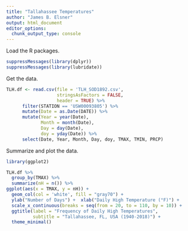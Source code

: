 ```yaml
---
title: "Tallahassee Temperatures"
author: "James B. Elsner"
output: html_document
editor_options: 
  chunk_output_type: console
---
```


Load the R packages.
```r
suppressMessages(library(dplyr))
suppressMessages(library(lubridate))
```

Get the data.
```r
TLH.df <- read.csv(file = 'TLH_SOD1892.csv',
                   stringsAsFactors = FALSE,
                   header = TRUE) %>%
      filter(STATION == 'USW00093805') %>%
      mutate(Date = as.Date(DATE)) %>%
      mutate(Year = year(Date), 
             Month = month(Date), 
             Day = day(Date),
             doy = yday(Date)) %>%
      select(Date, Year, Month, Day, doy, TMAX, TMIN, PRCP)
```

Summarize and plot the data.
```r
library(ggplot2)

TLH.df %>%
  group_by(TMAX) %>%
  summarize(nH = n()) %>%
ggplot(aes(x = TMAX, y = nH)) +
  geom_col(col = 'white', fill = "gray70") +
  ylab("Number of Days") +  xlab("Daily High Temperature (°F)") +
  scale_x_continuous(breaks = seq(from = 20, to = 110, by = 10)) +
  ggtitle(label = "Frequency of Daily High Temperatures",
          subtitle = "Tallahassee, FL, USA (1940-2018)") +
  theme_minimal()
```